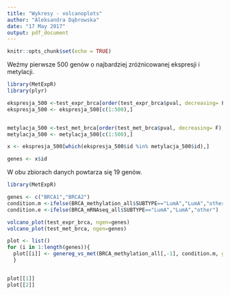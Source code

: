 ```yaml
---
title: "Wykresy - volcanoplots"
author: "Aleksandra Dąbrowska"
date: "17 May 2017"
output: pdf_document
---
```


```r
knitr::opts_chunk$set(echo = TRUE)
```

Weźmy pierwsze 500 genów o najbardziej zróżnicowanej ekspresji i metylacji.
```r
library(MetExpR)
library(plyr)

ekspresja_500 <-test_expr_brca[order(test_expr_brca$pval, decreasing= F),]
ekspresja_500 <- ekspresja_500[c(1:500),]


metylacja_500 <-test_met_brca[order(test_met_brca$pval, decreasing= F),]
metylacja_500 <- metylacja_500[c(1:500),]

x <- ekspresja_500[which(ekspresja_500$id %in% metylacja_500$id),]

genes <- x$id


```

W obu zbiorach danych powtarza się 19 genów.



```r
library(MetExpR)

genes <- c("BRCA1","BRCA2")
condition.m <-ifelse(BRCA_methylation_all$SUBTYPE=="LumA","LumA","other")
condition.e <-ifelse(BRCA_mRNAseq_all$SUBTYPE=="LumA","LumA","other")

volcano_plot(test_expr_brca, ngen=genes)
volcano_plot(test_met_brca, ngen=genes)

plot <- list()
for (i in 1:length(genes)){
  plot[[i]] <- genereg_vs_met(BRCA_methylation_all[,-1], condition.m, gene=genes[i])
  }


plot[[1]]
plot[[2]]
```